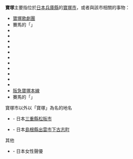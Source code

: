 '''寶塚'''主要指位於[[日本|日本]][[兵庫縣|兵庫縣]]的[[寶塚市|寶塚市]]，或者與該市相關的事物：

* [[寶塚歌劇團|寶塚歌劇團]]
* 賽馬的「{{link-ja|寶塚紀念賽|寶塚記念}}」
* {{link-ja|寶塚町|宝塚町}}
* {{link-ja|寶塚1號墳|宝塚1号墳}}
* {{link-ja|寶塚神社|宝塚神社}}
* {{link-ja|寶塚大橋|宝塚大橋}}
* {{link-ja|寶塚溫泉|宝塚温泉}}
* {{link-ja|寶塚新溫泉|宝塚新温泉}}
* {{link-ja|寶塚酒店|宝塚ホテル}}
* {{link-ja|寶塚大學|宝塚大学}}
* {{link-ja|寶塚造型藝術大學|宝塚造形芸術大学}}
* {{link-ja|寶塚尼崎電氣鐵道|宝塚尼崎電気鉄道}}
* {{link-ja|寶塚電影節|宝塚映画祭}}
* [[阪急電鐵|阪急]][[寶塚本線|寶塚本線]]
* 賽馬的「{{link-ja|寶塚盃|宝塚杯}}」

;寶塚市以外以「寶塚」為名的地名
* {{link-ja|寶塚古墳 (松阪市)|宝塚古墳 (松阪市}} - 日本[[三重縣|三重縣]][[松阪市|松阪市]]
* {{link-ja|寶塚古墳 (出雲市)|宝塚古墳 (出雲市)}} - 日本[[島根縣|島根縣]][[出雲市|出雲市]][[下古志町|下古志町]]

; 其他
* {{link-ja|寶塚堇|宝塚すみれ}} - 日本女性聲優

{{disambig|B|Cat=二字译名消歧义}}
